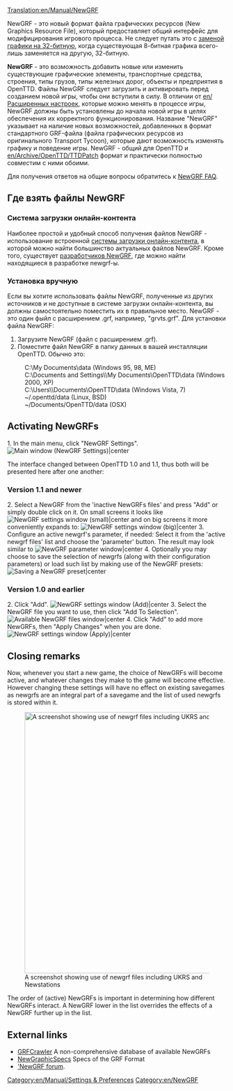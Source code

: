 [[Translation:en/Manual/NewGRF]]
{{ru/Перевод|en/Manual/NewGRF|0}}
{{ru/Manual/Оглавление}}

NewGRF - это новый формат файла графических ресурсов (New Graphics Resource File), который предоставляет общий интерфейс для модифицирования игрового процесса. Не следует путать это с [[en/Community/NewGRF/Playing with 32 bpp graphics|заменой графики на 32-битную]], когда существующая 8-битная графика всего-лишь заменяется на другую, 32-битную.

'''NewGRF''' - это возможность добавить новые или изменить существующие графические элементы, транспортные средства, строения, типы грузов, типы железных дорог, объекты и предприятия в OpenTTD. Файлы NewGRF следует загрузить и активировать перед созданием новой игры, чтобы они вступили в силу. В отличии от [[en/Расширенных настроек]], которые можно менять в процессе игры, NewGRF должны быть установлены до начала новой игры в целях обеспечения их корректного функционирования. Название "NewGRF" указывает на наличие новых возможностей, добавленных в формат стандартного GRF-файла (файла графических ресурсов из оригинального Transport Tycoon), которые дают возможность изменять графику и поведение игры. NewGRF - общий для OpenTTD и [[en/Archive/OpenTTD/TTDPatch]] формат и практически полностью совместим с ними обоими.

Для получения ответов на общие вопросы обратитесь к [[en/Archive/Community/NewGRF FAQ| NewGRF FAQ]].


==Где взять файлы NewGRF==
=== Система загрузки онлайн-контента ===
Наиболее простой и удобный способ получения файлов NewGRF - использование встроенной [[en/Manual/Online content|системы загрузки онлайн-контента]], в которой можно найти большинство актуальных файлов NewGRF. Кроме того, существует [http://www.tt-forums.net/viewforum.php?f=26|форум разработчиков NewGRF], где можно найти находящиеся в разработке newgrf-ы.
=== Установка вручную ===
Если вы хотите использовать файлы NewGRF, полученные из других источников и не доступные в системе загрузки онлайн-контента, вы должны самостоятельно поместить их в правильное место. NewGRF - это один фыйл с расширением .grf, например, "grvts.grf". Для установки файла NewGRF:
#Загрузите NewGRF (файл с расширением .grf).
#Поместите файл NewGRF в папку данных в вашей инсталляции OpenTTD. Обычно это:
:C:\My Documents\data (Windows 95, 98, ME)
:C:\Documents and Settings\<username>\My Documents\OpenTTD\data (Windows 2000, XP)
:C:\Users\<username>\Documents\OpenTTD\data (Windows Vista, 7)
:~/.openttd/data (Linux, BSD)
:~/Documents/OpenTTD/data (OSX)

==Activating NewGRFs==
1.   In the main menu, click "NewGRF Settings".
[[File:en/Manual/Main window (NewGRF Settings).png|Main window (NewGRF Settings)|center]]

The interface changed between OpenTTD 1.0 and 1.1, thus both will be presented here after one another:

=== Version 1.1 and newer ===
2.   Select a NewGRF from the 'inactive NewGRFs files' and press "Add" or simply double click on it. On small screens it looks like
[[File:en/Manual/Newgrf addnew.png|NewGRF settings window (small)|center]]
and on big screens it more conveniently expands to:
[[File:en/Manual/Newgrf config big.png|NewGRF settings window (big)|center]]
3.   Configure an active newgrf's parameter, if needed: Select it from the 'active newgrf files' list and choose the 'parameter' button. The result may look similar to
[[File:en/Manual/Newgrf parameter.png|NewGRF parameter window|center]]
4.   Optionally you may choose to save the selection of newgrfs (along with their configuration parameters) or load such list by making use of the NewGRF presets:
[[File:en/Manual/Newgrf preset.png|Saving a NewGRF preset|center]]

=== Version 1.0 and earlier ===
2.   Click "Add".
[[File:en/Manual/NewGRF settings window (Add).png|NewGRF settings window (Add)|center]]
3.   Select the NewGRF file you want to use, then click "Add To Selection".
[[File:en/Manual/Available NewGRF files window.png|Available NewGRF files window|center]]
4.   Click "Add" to add more NewGRFs, then "Apply Changes" when you are done.
[[File:en/Manual/NewGRF settings window (Apply).png|NewGRF settings window (Apply)|center]]

==Closing remarks==
Now, whenever you start a new game, the choice of NewGRFs will become active, and whatever changes they make to the game will become effective. However changing these settings will have no effect on existing savegames as newgrfs are an integral part of a savegame and the list of used newgrfs is stored within it.

[[File:en/Manual/Newgrfexampless.png|thumb|600px|center|A screenshot showing use of newgrf files including UKRS and Newstations]]

The order of (active) NewGRFs is important in determining how different NewGRFs interact. A NewGRF lower in the list overrides the effects of a NewGRF further up in the list.

== External links ==

* [http://grfcrawler.tt-forums.net/ GRFCrawler] A non-comprehensive database of available NewGRFs
* [http://newgrf-specs.tt-wiki.net/wiki/Main_Page NewGraphicSpecs] Specs of the GRF Format
* [http://www.tt-forums.net/viewforum.php?f=66 'NewGRF forum].



[[Category:en/Manual/Settings & Preferences]]
[[Category:en/NewGRF]]